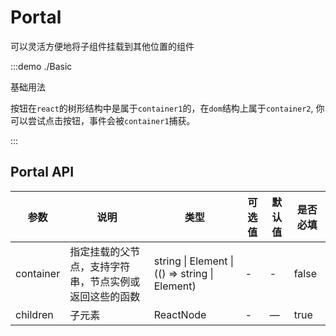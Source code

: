 # Portal

可以灵活方便地将子组件挂载到其他位置的组件

:::demo ./Basic

基础用法

按钮在`react`的树形结构中是属于`container1`的，在`dom`结构上属于`container2`, 你可以尝试点击按钮，事件会被`container1`捕获。

:::

## Portal API

| 参数 | 说明 | 类型 | 可选值 | 默认值 | 是否必填 |
| --- | --- | --- | --- | --- | --- |
| container | 指定挂载的父节点，支持字符串，节点实例或返回这些的函数 | string &#x007c; Element &#x007c; (() => string &#x007c; Element) | - | - | false |
| children | 子元素 | ReactNode | - | — | true |
